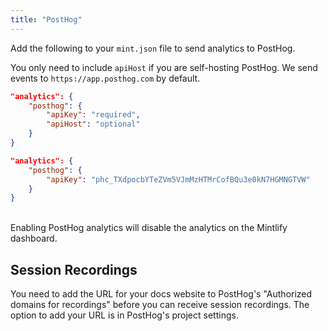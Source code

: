 ```yaml
---
title: "PostHog"
---
```


Add the following to your `mint.json` file to send analytics to PostHog.

You only need to include `apiHost` if you are self-hosting PostHog. We send events to `https://app.posthog.com` by default.

<CodeGroup>

```json Analytics options in mint.json
"analytics": {
    "posthog": {
        "apiKey": "required",
        "apiHost": "optional"
    }
}
```

```json Example
"analytics": {
    "posthog": {
        "apiKey": "phc_TXdpocbYTeZVm5VJmMzHTMrCofBQu3e0kN7HGMNGTVW"
    }
}
```

</CodeGroup>

<br />

<Warning>
    Enabling PostHog analytics will disable the analytics on the Mintlify dashboard.
</Warning>

## Session Recordings

You need to add the URL for your docs website to PostHog's "Authorized domains for recordings" before you can receive session recordings. The option to add your URL is in PostHog's project settings.
</fileContent>
</invoke>